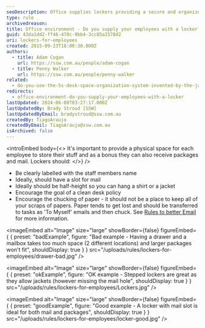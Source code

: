 ```yaml
---
seoDescription: Office supplies lockers providing a secure and organized space for employees to store belongings, receive packages, and maintain a clean desk policy.
type: rule
archivedreason:
title: Office environment - Do you supply your employees with a locker?
guid: 43da1dd2-ff46-470c-9bb4-3cc85a2578d2
uri: lockers-for-employees
created: 2015-09-23T18:00:30.000Z
authors:
  - title: Adam Cogan
    url: https://ssw.com.au/people/adam-cogan
  - title: Penny Walker
    url: https://ssw.com.au/people/penny-walker
related:
  - do-you-use-the-5s-desk-space-organization-system-invented-by-the-japanese
redirects:
  - office-environment-do-you-supply-your-employees-with-a-locker
lastUpdated: 2024-06-08T03:27:17.000Z
lastUpdatedBy: Brady Stroud [SSW]
lastUpdatedByEmail: bradystroud@ssw.com.au
createdBy: TiagoAraujo
createdByEmail: TiagoAraujo@ssw.com.au
isArchived: false
---
```


<introEmbed
  body={<>
It's important to provide a physical space for each employee to store their stuff and as a bonus they can also receive packages and mail. Lockers should:
  </>}
/>
- Be clearly labelled with the staff members name
- Ideally, should have a slot for mail
- Ideally should be half-height so you can hang a shirt or a jacket
- Encourage the goal of a clean desk policy
- Encourage the chucking of paper - it should not be a place to keep all of your scraps of papers. Paper tends to get lost and should be transferred to tasks as 'To Myself' emails and then chuck. See [Rules to better Email](/rules-to-better-email) for more information.

<imageEmbed
  alt="Image"
  size="large"
  showBorder={false}
  figureEmbed={ {
    preset: "badExample",
    figure: "Bad example - Having a drawer and a mailbox takes too much space (2 different locations) and larger packages won't fit",
    shouldDisplay: true
  } }
  src="/uploads/rules/lockers-for-employees/drawer-bad.jpg"
/>


<imageEmbed
  alt="Image"
  size="large"
  showBorder={false}
  figureEmbed={ {
    preset: "okExample",
    figure: "OK example - Stepped lockers are great as they allow jackets (however missing the mail hole",
    shouldDisplay: true
  } }
  src="/uploads/rules/lockers-for-employees/Lockers.jpg"
/>


<imageEmbed
  alt="Image"
  size="large"
  showBorder={false}
  figureEmbed={ {
    preset: "goodExample",
    figure: "Good example - A locker with mail slot is ideal for both mail and packages",
    shouldDisplay: true
  } }
  src="/uploads/rules/lockers-for-employees/locker-good.jpg"
/>
